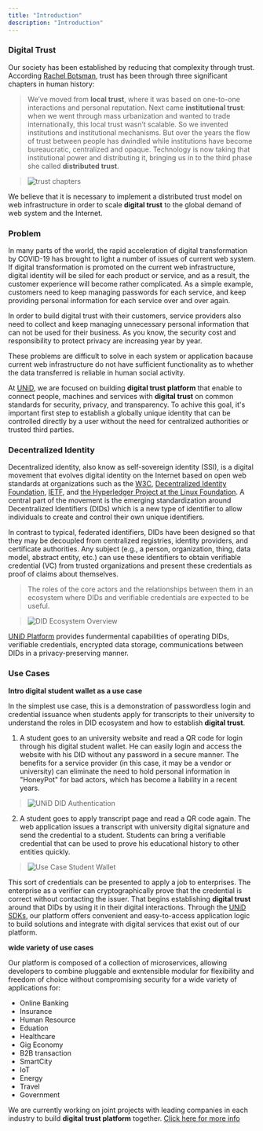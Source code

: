 ```yaml
---
title: "Introduction"
description: "Introduction"
---
```

<SEO title="UNiD" />

### Digital Trust

Our society has been established by reducing that complexity through trust.
According [Rachel Botsman](https://www.ted.com/speakers/rachel_botsman), trust has been through three significant chapters in human history:
> We’ve moved from **local trust**, where it was based on one-to-one interactions and personal reputation.
> Next came **institutional trust**: when we went through mass urbanization and wanted to trade internationally, this local trust wasn’t scalable. So we invented institutions and institutional mechanisms.
> But over the years the flow of trust between people has dwindled while institutions have become bureaucratic, centralized and opaque.
> Technology is now taking that institutional power and distributing it, bringing us in to the third phase she called **distributed trust**.

> ![trust chapters](./assets/trust-history.png)

We believe that it is necessary to implement a distributed trust model on web infrastructure in order to scale **digital trust** to the global demand of web system and the Internet.

### Problem

In many parts of the world, the rapid acceleration of digital transformation by COVID-19 has brought to light a number of issues of current web system. If digital transformation is promoted on the current web infrastructure, digital identity will be siled for each product or service, and as a result, the customer experience will become rather complicated. As a simple example, customers need to keep managing passwords for each service, and keep providing personal information for each service over and over again.

In order to build digital trust with their customers, service providers also need to collect and keep managing unnecessary personal information that can not be used for their business. As you know, the security cost and responsibility to protect privacy are increasing year by year.

These problems are difficult to solve in each system or application bacause current web infrastructure do not have sufficient functionality as to whether the data transferred is reliable in human social activity.

At [UNiD](./unid), we are focused on building **digital trust platform** that enable to connect people, machines and services with **digital trust** on common standards for security, privacy, and transparency.
To achive this goal, it's important first step to establish a globally unique identity that can be controlled directly by a user without the need for centralized authorities or trusted third parties.

### Decentralized Identity

Decentralized identity, also know as self-sovereign identity (SSI), is a digital movement that evolves digital identity on the Internet based on open web standards at organizations such as the [W3C](https://www.w3.org/), [Decentralized Identity Foundation](https://identity.foundation/), [IETF](https://ietf.org/), and [the Hyperledger Project at the Linux Foundation](https://www.hyperledger.org/). A central part of the movement is the emerging standardization around Decentralized Identifiers (DIDs) which is a new type of identifier to allow individuals to create and control their own unique identifiers.

In contrast to typical, federated identifiers, DIDs have been designed so that they may be decoupled from centralized registries, identity providers, and certificate authorities.
Any subject (e.g., a person, organization, thing, data model, abstract entity, etc.) can use these identifiers to obtain verifiable credential (VC) from trusted organizations and present these credentials as proof of claims about themselves.

> The roles of the core actors and the relationships between them in an ecosystem where DIDs and verifiable credentials are expected to be useful.

> ![DID Ecosystem Overview](./assets/did-architecture.png)

[UNiD Platform](./unid) provides fundermental capabilities of operating DIDs, verifiable credentials, encrypted data storage, communications between DIDs in a privacy-preserving manner.

### Use Cases

**Intro digital student wallet as a use case**

In the simplest use case, this is a demonstration of passwordless login and credential issuance
when students apply for transcripts to their university to understand the roles in DID ecosystem and how to establish **digital trust**.

1. A student goes to an university website and read a QR code for login through his digital student wallet.
He can easily login and access the website with his DID without any password in a secure manner.
The benefits for a service provider (in this case, it may be a vendor or university) can eliminate the need to hold personal information in "HoneyPot" for bad actors, which has become a liability in a recent years.

> ![UNiD DID Authentication](./assets/unid-login.png)

2. A student goes to apply transcript page and read a QR code again. The web application issues a transcript with university digital signature and send the credential to a student. Students can bring a verifiable credential that can be used to prove his educational history to other entities quickly.

> ![Use Case Student Wallet](./assets/student-credential.png)

This sort of credentials can be presented to apply a job to enterprises. The enterprise as a verifier can cryptographically prove that the credential is correct without contacting the issuer. That begins establishing **digital trust** around that DIDs by using it in their digital interactions. Through the [UNiD SDKs](./unid/3-extensions), our platform offers convenient and easy-to-access application logic to build solutions and integrate with digital services that exist out of our platform.

**wide variety of use cases**

Our platform is composed of a collection of microservices, allowing developers to combine pluggable and exntensible modular for flexibility and freedom of choice without compromising security for a wide variety of applications for:

- Online Banking
- Insurance
- Human Resource
- Eduation
- Healthcare
- Gig Economy
- B2B transaction
- SmartCity
- IoT
- Energy
- Travel
- Government

We are currently working on joint projects with leading companies in each industry to build **digital trust platform** together. [Click here for more info](https://collabogate.com)
